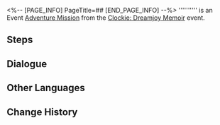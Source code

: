 <%-- [PAGE_INFO]
PageTitle=##
[END_PAGE_INFO] --%>
{{Stub|Dialogue.}}
{{Mission Infobox
|id            = 8022115
|title         = 
|image         = <!--Mission .png-->
|type          = Adventure
|event_name    = ''Clockie: Dreamjoy Memoir''
|chapter       = Once Upon a Dreamville...
|requirements  = {{subst:void|<!--Unknown: {"Type":"Manual"}-->}}
|summary       = <!--official mission summary from Fate's Atlas-->
|characters    = Hamster Animator; Trailblazer
|startLocation = [[Penacony]] - [[Clock Studios Theme Park]]
|world         = Penacony
|area          = Clock Studios Theme Park
|prev          = 
|next          = 
|rewards       = Condensed Aether*3; Dreamjoy Memoir Extras*1 { text = ''Hamster Ball Knight's Extras'' }; Credit*20,000
}}
'''''''''' is an Event [[Adventure Mission]] from the [[Clockie: Dreamjoy Memoir]] event.

==Steps==


<!--
==Gameplay Notes==

--><!--
==Trial Character==

-->
==Dialogue==
{{Stub Dialogue}}

{{Dialogue End}}

==Other Languages==
{{Other Languages
|en   = 
|zhs  = 
|zht  = 
|ja   = 
|ko   = 
|es   = 
|fr   = 
|ru   = 
|th   = 
|vi   = 
|de   = 
|id   = 
|pt   = 
}}

==Change History==
{{Change History|2.2}}
